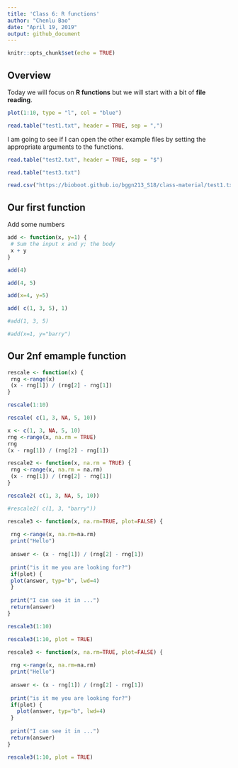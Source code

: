 ```yaml
---
title: 'Class 6: R functions'
author: "Chenlu Bao"
date: "April 19, 2019"
output: github_document
---
```


```r
knitr::opts_chunk$set(echo = TRUE)
```

## Overview
Today we will focus on **R functions** but we will start with a bit of **file reading**.

```r
plot(1:10, type = "l", col = "blue")
```

```r
read.table("test1.txt", header = TRUE, sep = ",")
```

I am going to see if I can open the other example files by setting the appropriate arguments to the functions.

```r
read.table("test2.txt", header = TRUE, sep = "$")
```

```r
read.table("test3.txt")
```

```r
read.csv("https://bioboot.github.io/bggn213_S18/class-material/test1.txt")
```

## Our first function
Add some numbers
```r
add <- function(x, y=1) {
 # Sum the input x and y; the body
 x + y
}
```

```r
add(4)
```

```r
add(4, 5)
```

```r
add(x=4, y=5)
```

```r
add( c(1, 3, 5), 1)
```

```r
#add(1, 3, 5)
```

```r
#add(x=1, y="barry")
```

## Our 2nf emample function

```r
rescale <- function(x) {
 rng <-range(x)
 (x - rng[1]) / (rng[2] - rng[1])
}
```

```r
rescale(1:10)
```

```r
rescale( c(1, 3, NA, 5, 10))
```

```r
x <- c(1, 3, NA, 5, 10)
rng <-range(x, na.rm = TRUE)
rng
(x - rng[1]) / (rng[2] - rng[1])

```

```r
rescale2 <- function(x, na.rm = TRUE) {
 rng <-range(x, na.rm = na.rm)
 (x - rng[1]) / (rng[2] - rng[1])
}
```

```r
rescale2( c(1, 3, NA, 5, 10))
```

```r
#rescale2( c(1, 3, "barry"))
```

```r
rescale3 <- function(x, na.rm=TRUE, plot=FALSE) {
 
 rng <-range(x, na.rm=na.rm)
 print("Hello")
 
 answer <- (x - rng[1]) / (rng[2] - rng[1])
 
 print("is it me you are looking for?")
 if(plot) {
 plot(answer, typ="b", lwd=4)
 }
 
 print("I can see it in ...")
 return(answer)
}
```

```r
rescale3(1:10)
```

```r
rescale3(1:10, plot = TRUE)
```

```r
rescale3 <- function(x, na.rm=TRUE, plot=FALSE) {
 
 rng <-range(x, na.rm=na.rm)
 print("Hello")
 
 answer <- (x - rng[1]) / (rng[2] - rng[1])
 
 print("is it me you are looking for?")
 if(plot) {
   plot(answer, typ="b", lwd=4)
 }
 
 print("I can see it in ...")
 return(answer)
}
```

```r
rescale3(1:10, plot = TRUE)
```



